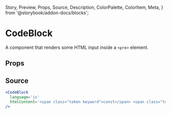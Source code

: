   Story,
  Preview,
  Props,
  Source,
  Description,
  ColorPalette,
  ColorItem,
  Meta,
} from '@storybook/addon-docs/blocks';

# CodeBlock

A component that renders some HTML input inside a `<pre>` element.

## Props

<Props of={CodeBlock} />

## Source

```jsx
<CodeBlock 
  language='js'
  htmlContent='<span class="token keyword">const</span> <span class="token function-variable function">compose</span> <span class="token operator">=</span> <span class="token punctuation">(</span><span class="token parameter"><span class="token operator">...</span>fns</span><span class="token punctuation">)</span> <span class="token operator">=></span> fns<span class="token punctuation">.</span><span class="token function">reduce</span><span class="token punctuation">((</span><span class="token parameter">f<span class="token punctuation">,</span> g</span><span class="token punctuation">)</span> <span class="token operator">=></span> <span class="token punctuation">(</span><span class="token parameter"><span class="token operator">...</span>args</span><span class="token punctuation">)</span> <span class="token operator">=></span> <span class="token function">f</span><span class="token punctuation">(</span><span class="token function">g</span><span class="token punctuation">(</span><span class="token operator">...</span>args<span class="token punctuation">)));</span>' 
/>
```
